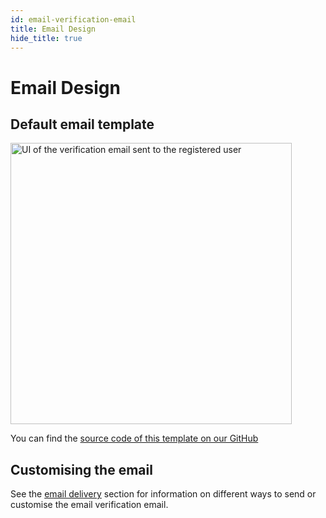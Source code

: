 ```yaml
---
id: email-verification-email
title: Email Design
hide_title: true
---
```


<!-- COPY DOCS -->
<!-- ./thirdpartyemailpassword/common-customizations/email-verification/email-verification-email.mdx -->


# Email Design

## Default email template

<img alt="UI of the verification email sent to the registered user" width="450px" src="/img/emailpassword/email-verify-email.png" />

You can find the [source code of this template on our GitHub](https://github.com/supertokens/email-sms-templates/blob/master/email-html/email-verification.html)

## Customising the email

See the [email delivery](../../email-delivery/about) section for information on different ways to send or customise the email verification email.
